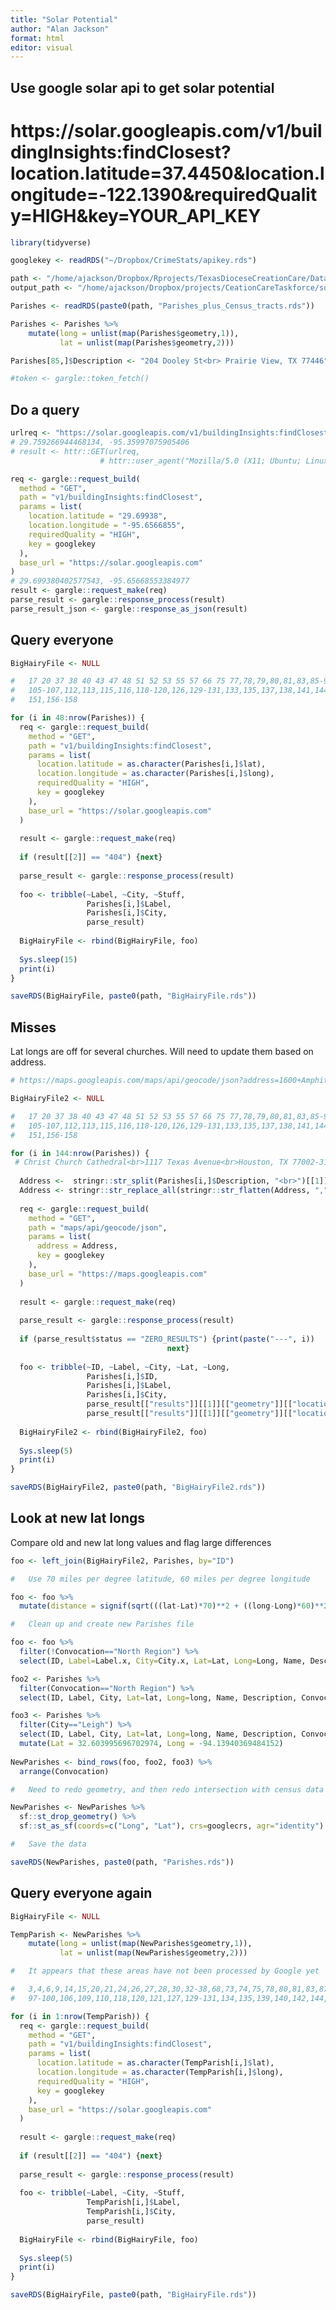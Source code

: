 ```yaml
---
title: "Solar Potential"
author: "Alan Jackson"
format: html
editor: visual
---
```


##      Use google solar api to get solar potential

# https://solar.googleapis.com/v1/buildingInsights:findClosest?location.latitude=37.4450&location.longitude=-122.1390&requiredQuality=HIGH&key=YOUR_API_KEY

```r

library(tidyverse)

googlekey <- readRDS("~/Dropbox/CrimeStats/apikey.rds")

path <- "/home/ajackson/Dropbox/Rprojects/TexasDioceseCreationCare/Data/"
output_path <- "/home/ajackson/Dropbox/projects/CeationCareTaskforce/solar/"

Parishes <- readRDS(paste0(path, "Parishes_plus_Census_tracts.rds"))

Parishes <- Parishes %>%
    mutate(long = unlist(map(Parishes$geometry,1)),
           lat = unlist(map(Parishes$geometry,2)))

Parishes[85,]$Description <- "204 Dooley St<br> Prairie View, TX 77446"

#token <- gargle::token_fetch()

```


##    Do a query

```r

urlreq <- "https://solar.googleapis.com/v1/buildingInsights:findClosest?location.latitude=29.7593&location.longitude=-95.35997&requiredQuality=HIGH&key=AIzaSyCh1BnxeyvbIqokI-T0UjvJorknlF4M6Eg"
# 29.759266944468134, -95.35997075905406
# result <- httr::GET(urlreq,
                    # httr::user_agent("Mozilla/5.0 (X11; Ubuntu; Linux x86_64; rv:100.0) Gecko/20100101 Firefox/100.0"))

req <- gargle::request_build(
  method = "GET",
  path = "v1/buildingInsights:findClosest",
  params = list(
    location.latitude = "29.69938",
    location.longitude = "-95.6566855",
    requiredQuality = "HIGH",
    key = googlekey
  ),
  base_url = "https://solar.googleapis.com"
)
# 29.699380402577543, -95.65668553384977
result <- gargle::request_make(req)
parse_result <- gargle::response_process(result)
parse_result_json <- gargle::response_as_json(result)

```

##  Query everyone

```r

BigHairyFile <- NULL

#   17 20 37 38 40 43 47 48 51 52 53 55 57 66 75 77,78,79,80,81,83,85-91,95,96,98,
#   105-107,112,113,115,116,118-120,126,129-131,133,135,137,138,141,144-146,148,149,
#   151,156-158

for (i in 48:nrow(Parishes)) {
  req <- gargle::request_build(
    method = "GET",
    path = "v1/buildingInsights:findClosest",
    params = list(
      location.latitude = as.character(Parishes[i,]$lat),
      location.longitude = as.character(Parishes[i,]$long),
      requiredQuality = "HIGH",
      key = googlekey
    ),
    base_url = "https://solar.googleapis.com"
  )
  
  result <- gargle::request_make(req)
  
  if (result[[2]] == "404") {next}
  
  parse_result <- gargle::response_process(result)
  
  foo <- tribble(~Label, ~City, ~Stuff,
                 Parishes[i,]$Label,
                 Parishes[i,]$City,
                 parse_result)
  
  BigHairyFile <- rbind(BigHairyFile, foo)
  
  Sys.sleep(15)
  print(i)
}

saveRDS(BigHairyFile, paste0(path, "BigHairyFile.rds"))


```

##        Misses

Lat longs are off for several churches. Will need to update them based on address.

```r

# https://maps.googleapis.com/maps/api/geocode/json?address=1600+Amphitheatre+Parkway,+Mountain+View,+CA&key=YOUR_API_KEY

BigHairyFile2 <- NULL

#   17 20 37 38 40 43 47 48 51 52 53 55 57 66 75 77,78,79,80,81,83,85-91,95,96,98,
#   105-107,112,113,115,116,118-120,126,129-131,133,135,137,138,141,144-146,148,149,
#   151,156-158

for (i in 144:nrow(Parishes)) {
 # Christ Church Cathedral<br>1117 Texas Avenue<br>Houston, TX 77002-3113<br>(713) 222-2593<br>christchurchcathedral.org (http://christchurchcathedral.org)
 
  Address <-  stringr::str_split(Parishes[i,]$Description, "<br>")[[1]][1:2]
  Address <- stringr::str_replace_all(stringr::str_flatten(Address, ","), " ", "+")
  
  req <- gargle::request_build(
    method = "GET",
    path = "maps/api/geocode/json",
    params = list(
      address = Address,
      key = googlekey
    ),
    base_url = "https://maps.googleapis.com"
  )
  
  result <- gargle::request_make(req)
  
  parse_result <- gargle::response_process(result)
  
  if (parse_result$status == "ZERO_RESULTS") {print(paste("---", i))
                                   next}
  
  foo <- tribble(~ID, ~Label, ~City, ~Lat, ~Long,
                 Parishes[i,]$ID,
                 Parishes[i,]$Label,
                 Parishes[i,]$City,
                 parse_result[["results"]][[1]][["geometry"]][["location"]][["lat"]],
                 parse_result[["results"]][[1]][["geometry"]][["location"]][["lng"]] )
  
  BigHairyFile2 <- rbind(BigHairyFile2, foo)
  
  Sys.sleep(5)
  print(i)
}

saveRDS(BigHairyFile2, paste0(path, "BigHairyFile2.rds"))

```

##    Look at new lat longs

Compare old and new lat long values and flag large differences

```r

foo <- left_join(BigHairyFile2, Parishes, by="ID")

#   Use 70 miles per degree latitude, 60 miles per degree longitude

foo <- foo %>% 
  mutate(distance = signif(sqrt(((lat-Lat)*70)**2 + ((long-Long)*60)**2)*5280, 3))

#   Clean up and create new Parishes file

foo <- foo %>% 
  filter(!Convocation=="North Region") %>% 
  select(ID, Label=Label.x, City=City.x, Lat=Lat, Long=Long, Name, Description, Convocation, County, geometry)

foo2 <- Parishes %>% 
  filter(Convocation=="North Region") %>% 
  select(ID, Label, City, Lat=lat, Long=long, Name, Description, Convocation, County, geometry)

foo3 <- Parishes %>% 
  filter(City=="Leigh") %>% 
  select(ID, Label, City, Lat=lat, Long=long, Name, Description, Convocation, County, geometry) %>% 
  mutate(Lat = 32.603995696702974, Long = -94.13940369484152)
  
NewParishes <- bind_rows(foo, foo2, foo3) %>% 
  arrange(Convocation)

#   Need to redo geometry, and then redo intersection with census data

NewParishes <- NewParishes %>% 
  sf::st_drop_geometry() %>% 
  sf::st_as_sf(coords=c("Long", "Lat"), crs=googlecrs, agr="identity")

#   Save the data

saveRDS(NewParishes, paste0(path, "Parishes.rds"))

```

##  Query everyone again

```r

BigHairyFile <- NULL

TempParish <- NewParishes %>%
    mutate(long = unlist(map(NewParishes$geometry,1)),
           lat = unlist(map(NewParishes$geometry,2)))

#   It appears that these areas have not been processed by Google yet

#   3,4,6,9,14,15,20,21,24,26,27,28,30,32-38,68,73,74,75,78,80,81,83,87,88,91,94,95,
#   97-100,106,109,110,118,120,121,127,129-131,134,135,139,140,142,144,157

for (i in 1:nrow(TempParish)) {
  req <- gargle::request_build(
    method = "GET",
    path = "v1/buildingInsights:findClosest",
    params = list(
      location.latitude = as.character(TempParish[i,]$lat),
      location.longitude = as.character(TempParish[i,]$long),
      requiredQuality = "HIGH",
      key = googlekey
    ),
    base_url = "https://solar.googleapis.com"
  )
  
  result <- gargle::request_make(req)
  
  if (result[[2]] == "404") {next}
  
  parse_result <- gargle::response_process(result)
  
  foo <- tribble(~Label, ~City, ~Stuff,
                 TempParish[i,]$Label,
                 TempParish[i,]$City,
                 parse_result)
  
  BigHairyFile <- rbind(BigHairyFile, foo)
  
  Sys.sleep(5)
  print(i)
}

saveRDS(BigHairyFile, paste0(path, "BigHairyFile.rds"))


```



